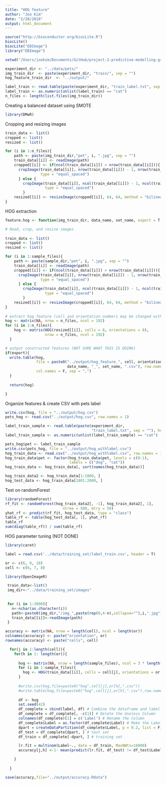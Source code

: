 ```yaml
---
title: "HOG feature"
author: "Joo Kim"
date: "2/28/2018"
output: html_document
---
```



```r
source("http://bioconductor.org/biocLite.R")
biocLite()
biocLite("EBImage")
library("EBImage")

setwd("/Users/jookim/Documents/GitHub/project-2-predictive-modelling-group-2/")

experiment_dir <- "../data/pets/"
img_train_dir  <- paste(experiment_dir, "train/", sep = "")
hog_feature_train_dir  <- "../output/"

label_train <- read.table(paste(experiment_dir, "train_label.txt", sep = ""), header = F)
label_train <- as.numeric(unlist(label_train) == "cat")
n_files <- length(list.files(img_train_dir))
```

Creating a balanced dataset using SMOTE

```r
library(DMwR)

```


Cropping and resizing images

```r
train_data <- list()
cropped <- list()
resized <- list()

for (i in 1:n_files){
    path <- paste(img_train_dir,"pet", i, ".jpg", sep = "")
    train_data[[i]] <- readImage(path)
    cropped[[i]] <- if(ncol(train_data[[i]]) > nrow(train_data[[i]])){
      cropImage(train_data[[i]], nrow(train_data[[i]]) - 1, nrow(train_data[[i]]) - 1,
                type = "equal_spaced")
      } else {
        cropImage(train_data[[i]], ncol(train_data[[i]]) - 1, ncol(train_data[[i]]) - 1,
                  type = "equal_spaced")
        }
    resized[[i]] <- resizeImage(cropped[[i]], 64, 64, method = "bilinear")
}
```

HOG extraction 

```r
feature.hog <- function(img_train_dir, data_name, set_name, export = T, cell, orientation){

# Read, crop, and resize images   
    
train_data <- list()
cropped <- list()
resized <- list()

for (i in 1:sample_files){
    path <- paste(sample_dir,"pet", i, ".jpg", sep = "")
    train_data[[i]] <- readImage(path)
    cropped[[i]] <- if(ncol(train_data[[i]]) > nrow(train_data[[i]])){
      cropImage(train_data[[i]], nrow(train_data[[i]]) - 1, nrow(train_data[[i]]) - 1,
                type = "equal_spaced")
      } else {
        cropImage(train_data[[i]], ncol(train_data[[i]]) - 1, ncol(train_data[[i]]) - 1,
                  type = "equal_spaced")
        }
    resized[[i]] <- resizeImage(cropped[[i]], 64, 64, method = "bilinear")
}
  
# extract hog feature (cell and orientation numbers may be changed with tuning)
hog <- matrix(NA, nrow = n_files, ncol = 192)
for (i in 1:n_files){
    hog <- matrix(HOG(resized[[i]], cells = 8, orientations = 8), 
                  nrow = n_files, ncol = 192)
  }

# output constructed features (NOT SURE WHAT THIS IS DOING)
if(export){
  write.table(hog, 
              file = paste0("../output/hog_feature_", cell, orientation, "_", 
                            data_name, "_", set_name, ".csv"), row.names = F, 
              col.names = F, sep = ",")
  }
  
  return(hog)

}

```

Organize features & create CSV with pets label 

```r
write.csv(hog, file = "../output/hog.csv")
pets_hog <- read.csv("../output/hog.csv", row.names = 1)

label_train_sample <- read.table(paste(experiment_dir, 
                                       "train_label.txt", sep = ""), header = F)
label_train_sample <- as.numeric(unlist(label_train_sample) == "cat")

pets_hog$pet <- label_train_sample
write.csv(pets_hog, file = "../output/hog_withlabel.csv")
hog_train_data <- read.csv("../output/hog_withlabel.csv", row.names = 1)
hog_train_data$pet <- factor(hog_train_data$pet, levels = c(0:1), 
                             labels = c("dog", "cat"))
hog_train_data <- hog_train_data[, sort(names(hog_train_data))]

hog_train_data2 <- hog_train_data[1:1800, ]
hog_test_data <- hog_train_data[1801:2000, ]

```

Test on randomForest 

```r
library(randomForest)
rf_fit <- randomForest(hog_train_data2[, -1], hog_train_data2[, 1], 
                          ntree = 500, mtry = 50)
yhat_rf <- predict(rf_fit, hog_test_data, type = "class")
table_rf <- table(hog_test_data[, 1], yhat_rf)
table_rf
sum(diag(table_rf)) / sum(table_rf) 
```


HOG parameter tuning (NOT DONE)

```r
library(caret)

label = read.csv('../data/training_set/label_train.csv', header = T)

or <- c(6, 8, 10)
cell <- c(6, 7, 8)

library(OpenImageR)

 train_data<-list()
 img_dir<-"../data/training_set/images"
 
 
 for (i in 1:3000){
   n<-nchar(as.character(i))
   path<-paste0(img_dir,"/img_",paste(rep(0,4-n),collapse=""),i,".jpg")
   train_data[[i]]<-readImage(path)
 }

accuracy <- matrix(NA, nrow = length(cell), ncol = length(or))
colnames(accuracy) <- paste("orientation", or)
rownames(accuracy) <- paste("cells", cell)

  for(j in 1:length(cell)){
    for(h in 1: length(or)){
      
      hog <- matrix(NA, nrow = length(sample_files), ncol = 3 * length(cell) * length(or))
      for (i in 1:sample_files){
        hog <- HOG(train_data[[i]], cells = cell[j], orientations = or[h])
      }
      
      #write.csv(hog,file=paste0("hog",cell[j],or[h],".csv"))
      #write.table(hog,file=paste0("hog",cell[j],or[h],".csv"),row.names = F,col.names = F,sep=",")
      
      df <- hog
      set.seed(42)
      df_complete = cbind(label, df) # Combine the dataframe and label
      df_complete = df_complete[, -c(1)] # Delete the Useless Column 
      colnames(df_complete)[1] = c('Label') # Rename the Column
      df_complete$Label = as.factor(df_complete$Label) # Make the Label as factor
      dpart = createDataPartition(df_complete$Label, p = 0.2, list = F) #Balanced Partition
      df_test = df_complete[dpart, ] # test set
      df_train = df_complete[-dpart, ] # training set

      lr.fit = multinom(Label~., data = df_train, MaxNWts=16000)
      accuracy[j,h] <-1- mean(predict(lr.fit, df_test) != df_test$Label)

    }
    
  }

save(accuracy,file="../output/accuracy.Rdata")
```





